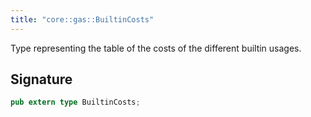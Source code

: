 ```yaml
---
title: "core::gas::BuiltinCosts"
---
```


Type representing the table of the costs of the different builtin usages.



## Signature

```rust
pub extern type BuiltinCosts;
```



